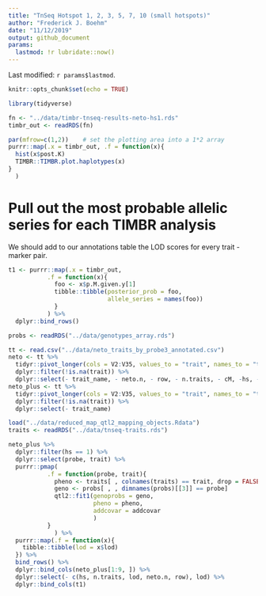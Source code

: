 ```yaml
---
title: "TnSeq Hotspot 1, 2, 3, 5, 7, 10 (small hotspots)"
author: "Frederick J. Boehm"
date: "11/12/2019"
output: github_document
params:
  lastmod: !r lubridate::now()
---
```


Last modified: `r params$lastmod`.

```r
knitr::opts_chunk$set(echo = TRUE)
```

```r
library(tidyverse)
```

```r
fn <- "../data/timbr-tnseq-results-neto-hs1.rds"
timbr_out <- readRDS(fn)
```

```r
par(mfrow=c(1,2))    # set the plotting area into a 1*2 array
purrr::map(.x = timbr_out, .f = function(x){
  hist(x$post.K)
  TIMBR::TIMBR.plot.haplotypes(x)
}
  )
```


# Pull out the most probable allelic series for each TIMBR analysis

We should add to our annotations table the LOD scores for every trait - marker pair.

```r
t1 <- purrr::map(.x = timbr_out, 
           .f = function(x){
             foo <- x$p.M.given.y[1]
             tibble::tibble(posterior_prob = foo, 
                            allele_series = names(foo))
             }
           ) %>%
  dplyr::bind_rows()
```

```r
probs <- readRDS("../data/genotypes_array.rds")
```

```r
tt <- read.csv("../data/neto_traits_by_probe3_annotated.csv")
neto <- tt %>%
  tidyr::pivot_longer(cols = V2:V35, values_to = "trait", names_to = "trait_name") %>%
  dplyr::filter(!is.na(trait)) %>%
  dplyr::select(- trait_name, - neto.n, - row, - n.traits, - cM, -hs, - chr)
neto_plus <- tt %>%
  tidyr::pivot_longer(cols = V2:V35, values_to = "trait", names_to = "trait_name") %>%
  dplyr::filter(!is.na(trait)) %>%
  dplyr::select(- trait_name)
```

```r
load("../data/reduced_map_qtl2_mapping_objects.Rdata")
traits <- readRDS("../data/tnseq-traits.rds")
```

```r
neto_plus %>%
  dplyr::filter(hs == 1) %>%
  dplyr::select(probe, trait) %>%
  purrr::pmap( 
           .f = function(probe, trait){
             pheno <- traits[ , colnames(traits) == trait, drop = FALSE]
             geno <- probs[ , , dimnames(probs)[[3]] == probe]
             qtl2::fit1(genoprobs = geno, 
                        pheno = pheno, 
                        addcovar = addcovar
                        )
           }
             ) %>%
  purrr::map(.f = function(x){
    tibble::tibble(lod = x$lod)
  }) %>%
  bind_rows() %>%
  dplyr::bind_cols(neto_plus[1:9, ]) %>%
  dplyr::select(- c(hs, n.traits, lod, neto.n, row), lod) %>%
  dplyr::bind_cols(t1)
```


